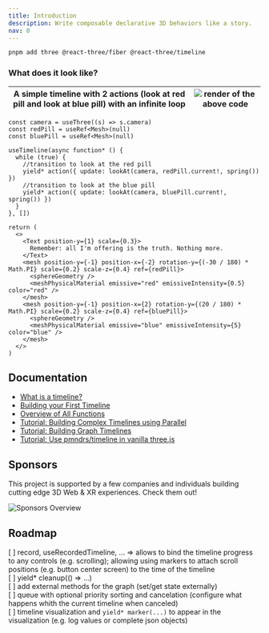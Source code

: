```yaml
---
title: Introduction
description: Write composable declarative 3D behaviors like a story.
nav: 0
---
```


```bash
pnpm add three @react-three/fiber @react-three/timeline
```


### What does it look like?

| A simple timeline with 2 actions (look at red pill and look at blue pill) with an infinite loop | ![render of the above code](./basic-example.gif) |
| --------------------------------------------------------------------------------------------------------------------------------------------------- | --------------------------------------------------------------------- |

```tsx
const camera = useThree((s) => s.camera)
const redPill = useRef<Mesh>(null)
const bluePill = useRef<Mesh>(null)

useTimeline(async function* () {
  while (true) {
    //transition to look at the red pill
    yield* action({ update: lookAt(camera, redPill.current!, spring()) })
    //transition to look at the blue pill
    yield* action({ update: lookAt(camera, bluePill.current!, spring()) })
  }
}, [])

return (
  <>
    <Text position-y={1} scale={0.3}>
      Remember: all I'm offering is the truth. Nothing more.
    </Text>
    <mesh position-y={-1} position-x={-2} rotation-y={(-30 / 180) * Math.PI} scale={0.2} scale-z={0.4} ref={redPill}>
      <sphereGeometry />
      <meshPhysicalMaterial emissive="red" emissiveIntensity={0.5} color="red" />
    </mesh>
    <mesh position-y={-1} position-x={2} rotation-y={(20 / 180) * Math.PI} scale={0.2} scale-z={0.4} ref={bluePill}>
      <sphereGeometry />
      <meshPhysicalMaterial emissive="blue" emissiveIntensity={5} color="blue" />
    </mesh>
  </>
)
```

## Documentation

- [What is a timeline?](./1-what-is-a-timeline.mdx)
- [Building your First Timeline](./2-first-timeline.mdx)
- [Overview of All Functions](./3-overview.mdx)
- [Tutorial: Building Complex Timelines using Parallel](../tutorials/5-parallel.mdx)
- [Tutorial: Building Graph Timelines](../tutorials/6-graph.mdx)
- [Tutorial: Use pmndrs/timeline in vanilla three.js](../tutorials/7-vanilla.mdx)

## Sponsors

This project is supported by a few companies and individuals building cutting edge 3D Web & XR experiences. Check them out!

![Sponsors Overview](https://bbohlender.github.io/sponsors/screenshot.png)

## Roadmap

[ ] record, useRecordedTimeline, ... => allows to bind the timeline progress to any controls (e.g. scrolling); allowing using markers to attach scroll positions (e.g. button center screen) to the time of the timeline  
[ ] yield* cleanup(() => ...)  
[ ] add external methods for the graph (set/get state externally)  
[ ] queue with optional priority sorting and cancelation (configure what happens whith the current timeline when canceled)  
[ ] timeline visualization and `yield* marker(...)` to appear in the visualization (e.g. log values or complete json objects)
